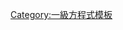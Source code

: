 {{Navbox
|bodyclass=hlist

|name = 2008年的F1赛车
|title = [[一级方程式赛车]] [[2008年世界一级方程式锦标赛]]的F1赛车
|list1 = 
*[[法拉利·F2008]] 
* [[宝马-索伯·F1.08]] 
* [[雷诺·R28]] 
* [[威廉姆斯·FW30]] 
* [[红牛·RB4]] 
* [[丰田·TF108]] 
* [[红牛二队 STR2#STR2B|红牛二队 STR2B]],[[红牛二队 STR3|STR3]] 
* [[本田·RA108]] 
* [[超级亚久里·SA08A]] 
* [[印度力量 VJM01|印度力量·VJM01]] 
* [[迈凯轮·MP4-23]]
}}<noinclude>
[[Category:一級方程式模板]]
</noinclude>